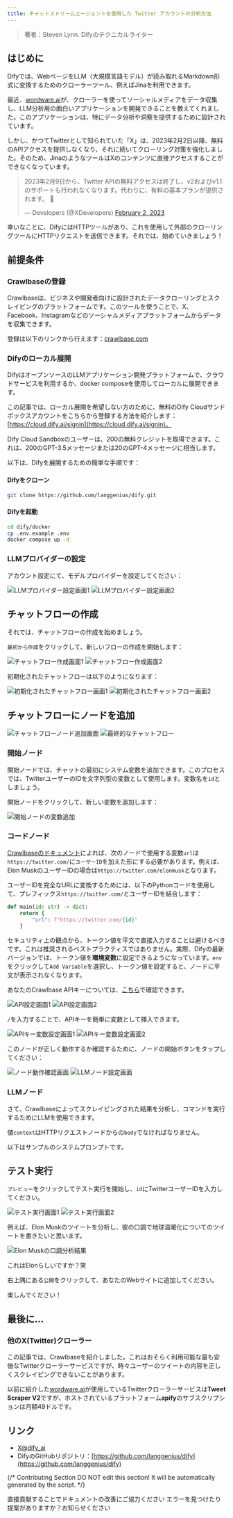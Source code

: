 ```yaml
---
title: チャットストリームエージェントを使用した Twitter アカウントの分析方法
---
```


> 著者：Steven Lynn. Difyのテクニカルライター

## はじめに

Difyでは、WebページをLLM（大規模言語モデル）が読み取れるMarkdown形式に変換するためのクローラーツール、例えばJinaを利用できます。

最近、[wordware.ai](https://www.wordware.ai/)が、クローラーを使ってソーシャルメディアをデータ収集し、LLM分析用の面白いアプリケーションを開発できることを教えてくれました。このアプリケーションは、特にデータ分析や洞察を提供するために設計されています。

しかし、かつてTwitterとして知られていた「X」は、2023年2月2日以降、無料のAPIアクセスを提供しなくなり、それに続いてクローリング対策を強化しました。そのため、JinaのようなツールはXのコンテンツに直接アクセスすることができなくなっています。

> 2023年2月9日から、Twitter APIの無料アクセスは終了し、v2およびv1.1のサポートも行われなくなります。代わりに、有料の基本プランが提供されます。 🧵
>
> — Developers (@XDevelopers) [February 2, 2023](https://twitter.com/XDevelopers/status/1621026986784337922?ref\_src=twsrc%5Etfw)

幸いなことに、DifyにはHTTPツールがあり、これを使用して外部のクローリングツールにHTTPリクエストを送信できます。それでは、始めていきましょう！

## **前提条件**

### Crawlbaseの登録

Crawlbaseは、ビジネスや開発者向けに設計されたデータクローリングとスクレイピングのプラットフォームです。このツールを使うことで、X、Facebook、Instagramなどのソーシャルメディアプラットフォームからデータを収集できます。

登録は以下のリンクから行えます：[crawlbase.com](https://crawlbase.com)

### Difyのローカル展開

DifyはオープンソースのLLMアプリケーション開発プラットフォームで、クラウドサービスを利用するか、docker composeを使用してローカルに展開できます。

この記事では、ローカル展開を希望しない方のために、無料のDify Cloudサンドボックスアカウントをこちらから登録する方法を紹介します：[https://cloud.dify.ai/signin](https://cloud.dify.ai/signin)。

<Info>
Dify Cloud Sandboxのユーザーは、200の無料クレジットを取得できます。これは、200のGPT-3.5メッセージまたは20のGPT-4メッセージに相当します。
</Info>

以下は、Difyを展開するための簡単な手順です：

#### Difyをクローン

```bash
git clone https://github.com/langgenius/dify.git
```

#### **Difyを起動**

```bash
cd dify/docker
cp .env.example .env
docker compose up -d
```

### LLMプロバイダーの設定

アカウント設定にて、モデルプロバイダーを設定してください：

<div className="image-side-by-side">
  <img
    src="https://assets-docs.dify.ai/dify-enterprise-mintlify/jp/workshop/intermediate/4b4102f9027e2bda3fc520eaa8ea2354.png"
    className="mx-auto"
    alt="LLMプロバイダー設定画面1"
  />
  <img
    src="https://assets-docs.dify.ai/dify-enterprise-mintlify/jp/workshop/intermediate/0cc645cbf984c7ed90b4e4fc639e45a7.webp"
    className="mx-auto"
    alt="LLMプロバイダー設定画面2"
  />
</div>

## チャットフローの作成

それでは、チャットフローの作成を始めましょう。

`最初から作成`をクリックして、新しいフローの作成を開始します：

<div className="image-side-by-side">
  <img
    src="https://assets-docs.dify.ai/dify-enterprise-mintlify/jp/workshop/intermediate/b2955735f5c122d8a2fc08ef13654239.png"
    className="mx-auto"
    alt="チャットフロー作成画面1"
  />
  <img
    src="https://assets-docs.dify.ai/dify-enterprise-mintlify/jp/workshop/intermediate/e35a7a9bcd3c96fbc28c41d9e0bebe7c.webp"
    className="mx-auto"
    alt="チャットフロー作成画面2"
  />
</div>

初期化されたチャットフローは以下のようになります：

<div className="image-side-by-side">
  <img
    src="https://assets-docs.dify.ai/dify-enterprise-mintlify/jp/workshop/intermediate/baee341b771d1cd77780fd4845b467b2.png"
    className="mx-auto"
    alt="初期化されたチャットフロー画面1"
  />
  <img
    src="../../.gitbook/assets/twitter_init.webp"
    className="mx-auto"
    alt="初期化されたチャットフロー画面2"
  />
</div>

## チャットフローにノードを追加

<div className="image-side-by-side">
  <img
    src="https://assets-docs.dify.ai/dify-enterprise-mintlify/jp/workshop/intermediate/bad3185d9f2c92994c24de65a5414182.png"
    className="mx-auto"
    alt="チャットフローノード追加画面"
  />
  <img
    src="https://assets-docs.dify.ai/dify-enterprise-mintlify/jp/workshop/intermediate/4524d29962bc9cc3c96e6d87376622da.webp"
    className="mx-auto"
    alt="最終的なチャットフロー"
  />
</div>

### 開始ノード

開始ノードでは、チャットの最初にシステム変数を追加できます。このプロセスでは、TwitterユーザーのIDを文字列型の変数として使用します。変数名を`id`としましょう。

開始ノードをクリックして、新しい変数を追加します：

<img
  src="https://assets-docs.dify.ai/dify-enterprise-mintlify/jp/workshop/intermediate/0d77379c7c224bd6bd738e54ccc2ec5e.webp"
  className="mx-auto"
  alt="開始ノードの変数追加"
/>

### コードノード

[Crawlbaseのドキュメント](https://crawlbase.com/docs/crawling-api/scrapers/#twitter-profile)によれば、次のノードで使用する変数`url`は`https://twitter.com/`に`ユーザーID`を加えた形にする必要があります。例えば、Elon MuskのユーザーIDの場合は`https://twitter.com/elonmusk`となります。

ユーザーIDを完全なURLに変換するためには、以下のPythonコードを使用して、プレフィックス`https://twitter.com/`とユーザーIDを結合します：

```python
def main(id: str) -> dict:
    return {
        "url": f"https://twitter.com/{id}"
    }
```

セキュリティ上の観点から、トークン値を平文で直接入力することは避けるべきです。これは推奨されるベストプラクティスではありません。実際、Difyの最新バージョンでは、トークン値を**環境変数**に設定できるようになっています。`env`をクリックして`Add Variable`を選択し、トークン値を設定すると、ノードに平文が表示されなくなります。

あなたのCrawlbase APIキーについては、[こちら](https://crawlbase.com/dashboard/account/docs)で確認できます。

<div className="image-side-by-side">
  <img
    src="https://assets-docs.dify.ai/dify-enterprise-mintlify/jp/workshop/intermediate/c99b66ac8d30289615a8869bae5a6455.png"
    className="mx-auto"
    alt="API設定画面1"
  />
  <img
    src="https://assets-docs.dify.ai/dify-enterprise-mintlify/jp/workshop/intermediate/b022eeb088377ff9b62866c8de03f642.webp"
    className="mx-auto"
    alt="API設定画面2"
  />
</div>

`/`を入力することで、APIキーを簡単に変数として挿入できます。

<div className="image-side-by-side">
  <img
    src="https://assets-docs.dify.ai/dify-enterprise-mintlify/jp/workshop/intermediate/51f9350677acb396bad5841fa80c903c.png"
    className="mx-auto"
    alt="APIキー変数設定画面1"
  />
  <img
    src="https://assets-docs.dify.ai/dify-enterprise-mintlify/jp/workshop/intermediate/bf75a9783dc263df37d08d183d745fa4.webp"
    className="mx-auto"
    alt="APIキー変数設定画面2"
  />
</div>

このノードが正しく動作するか確認するために、ノードの開始ボタンをタップしてください：

<div className="image-side-by-side">
  <img
    src="https://assets-docs.dify.ai/dify-enterprise-mintlify/jp/workshop/intermediate/094b96e513169a47f1749e46e1357893.png"
    className="mx-auto"
    alt="ノード動作確認画面"
  />
  <img
    src="https://assets-docs.dify.ai/dify-enterprise-mintlify/jp/workshop/intermediate/46f4e15ac1e9d3ca3f47dc5bb921ff01.png"
    className="mx-auto"
    alt="LLMノード設定画面"
  />
</div>

### LLMノード

さて、Crawlbaseによってスクレイピングされた結果を分析し、コマンドを実行するためにLLMを使用できます。

値`context`はHTTPリクエストノードからの`body`でなければなりません。

以下はサンプルのシステムプロンプトです。

## テスト実行

`プレビュー`をクリックしてテスト実行を開始し、`id`にTwitterユーザーIDを入力してください。

<div className="image-side-by-side">
  <img
    src="https://assets-docs.dify.ai/dify-enterprise-mintlify/jp/workshop/intermediate/a25b122dfa14f0c65fcd3498ccf1898e.png"
    className="mx-auto"
    alt="テスト実行画面1"
  />
  <img
    src="https://assets-docs.dify.ai/dify-enterprise-mintlify/jp/workshop/intermediate/a019cbc5a970c786e129af8cc987b121.png"
    className="mx-auto"
    alt="テスト実行画面2"
  />
</div>

例えば、Elon Muskのツイートを分析し、彼の口調で地球温暖化についてのツイートを書きたいと思います。

<img
  src="https://assets-docs.dify.ai/dify-enterprise-mintlify/jp/workshop/intermediate/835a01082e74723138d9f97bee0c6c4b.png"
  className="mx-auto"
  alt="Elon Muskの口調分析結果"
/>

これはElonらしいですか？笑

右上隅にある`公開`をクリックして、あなたのWebサイトに追加してください。

楽しんでください！

## 最後に…

### 他のX(Twitter)クローラー

この記事では、Crawlbaseを紹介しました。これはおそらく利用可能な最も安価なTwitterクローラーサービスですが、時々ユーザーのツイートの内容を正しくスクレイピングできないことがあります。

以前に紹介した[wordware.ai](http://wordware.ai)が使用しているTwitterクローラーサービスは**Tweet Scraper V2**ですが、ホストされているプラットフォーム**apify**のサブスクリプションは月額49ドルです。

## リンク

* [X@dify\_ai](https://x.com/dify\_ai)
* DifyのGitHubリポジトリ：[https://github.com/langgenius/dify](https://github.com/langgenius/dify)

{/*
Contributing Section
DO NOT edit this section!
It will be automatically generated by the script.
*/}

<CardGroup cols="2">
    <Card
        title="このページを編集する"
        icon="pen-to-square"
        href="https://github.com/langgenius/dify-docs/edit/main/ja-jp/workshop/intermediate/twitter-chatflow.mdx"
    >
        直接貢献することでドキュメントの改善にご協力ください
    </Card>
    <Card
        title="問題を報告する"
        icon="github"
        href="https://github.com/langgenius/dify-docs/issues/new?title=ドキュメントの問題%3A%20er-chatf&body=%23%23%20問題の説明%0A%3C%21--%20発見した問題について簡単に説明してください%20--%3E%0A%0A%23%23%20ページリンク%0Ahttps%3A%2F%2Fgithub.com%2Flanggenius%2Fdify-docs%2Fblob%2Fmain%2Fja-jp/workshop/intermediate%2Ftwitter-chatflow.mdx%0A%0A%23%23%20提案される変更%0A%3C%21--%20特定の変更案がある場合は、ここで説明してください%20--%3E%0A%0A%3C%21--%20ドキュメントの品質向上にご協力いただきありがとうございます！%20--%3E"
    >
        エラーを見つけたり提案がありますか？お知らせください
    </Card>
</CardGroup>
